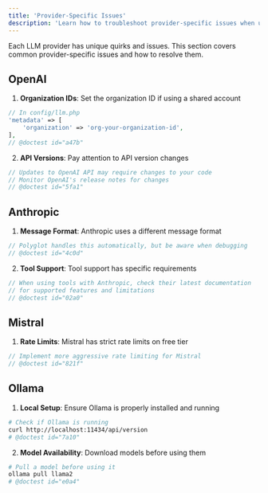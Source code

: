 ```yaml
---
title: 'Provider-Specific Issues'
description: 'Learn how to troubleshoot provider-specific issues when using Polyglot.'
---
```


Each LLM provider has unique quirks and issues. This section covers common provider-specific issues and how to resolve them.


## OpenAI

1. **Organization IDs**: Set the organization ID if using a shared account
```php
// In config/llm.php
'metadata' => [
    'organization' => 'org-your-organization-id',
],
// @doctest id="a47b"
```

2. **API Versions**: Pay attention to API version changes
```php
// Updates to OpenAI API may require changes to your code
// Monitor OpenAI's release notes for changes
// @doctest id="5fa1"
```

## Anthropic

1. **Message Format**: Anthropic uses a different message format
```php
// Polyglot handles this automatically, but be aware when debugging
// @doctest id="4c0d"
```

2. **Tool Support**: Tool support has specific requirements
```php
// When using tools with Anthropic, check their latest documentation
// for supported features and limitations
// @doctest id="02a0"
```

## Mistral

1. **Rate Limits**: Mistral has strict rate limits on free tier
```php
// Implement more aggressive rate limiting for Mistral
// @doctest id="821f"
```


## Ollama

1. **Local Setup**: Ensure Ollama is properly installed and running
```bash
# Check if Ollama is running
curl http://localhost:11434/api/version
# @doctest id="7a10"
```

2. **Model Availability**: Download models before using them
```bash
# Pull a model before using it
ollama pull llama2
# @doctest id="e0a4"
```

